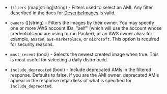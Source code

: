 <!-- Code generated from the comments of the AmiFilterOptions struct in builder/common/ami_filter.go; DO NOT EDIT MANUALLY -->

- `filters` (map[string]string) - Filters used to select an AMI. Any filter described in the docs for
  [DescribeImages](http://docs.aws.amazon.com/AWSEC2/latest/APIReference/API_DescribeImages.html)
  is valid.

- `owners` ([]string) - Filters the images by their owner. You
  may specify one or more AWS account IDs, "self" (which will use the
  account whose credentials you are using to run Packer), or an AWS owner
  alias: for example, `amazon`, `aws-marketplace`, or `microsoft`. This
  option is required for security reasons.

- `most_recent` (bool) - Selects the newest created image when true.
  This is most useful for selecting a daily distro build.

- `include_deprecated` (bool) - Include deprecated AMIs in the filtered response. Defaults to false.
  If you are the AMI owner, deprecated AMIs appear in the response
  regardless of what is specified for `include_deprecated`.

<!-- End of code generated from the comments of the AmiFilterOptions struct in builder/common/ami_filter.go; -->
